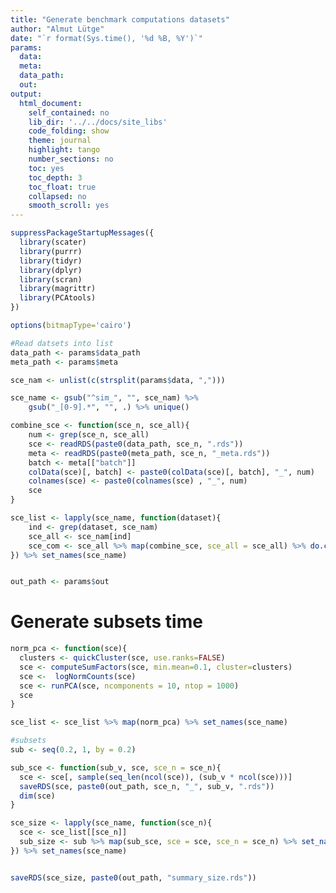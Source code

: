 ```yaml
---
title: "Generate benchmark computations datasets"
author: "Almut Lütge"
date: "`r format(Sys.time(), '%d %B, %Y')`"
params:
  data:
  meta:
  data_path:
  out:
output:
  html_document:
    self_contained: no
    lib_dir: '../../docs/site_libs'
    code_folding: show
    theme: journal
    highlight: tango
    number_sections: no
    toc: yes
    toc_depth: 3
    toc_float: true
    collapsed: no
    smooth_scroll: yes
---
```


```r
suppressPackageStartupMessages({
  library(scater)
  library(purrr)
  library(tidyr)
  library(dplyr)
  library(scran)
  library(magrittr)
  library(PCAtools)
})

options(bitmapType='cairo')
```

```r
#Read datsets into list 
data_path <- params$data_path
meta_path <- params$meta

sce_nam <- unlist(c(strsplit(params$data, ",")))

sce_name <- gsub("^sim_", "", sce_nam) %>% 
    gsub("_[0-9].*", "", .) %>% unique()

combine_sce <- function(sce_n, sce_all){
    num <- grep(sce_n, sce_all)
    sce <- readRDS(paste0(data_path, sce_n, ".rds"))
    meta <- readRDS(paste0(meta_path, sce_n, "_meta.rds"))
    batch <- meta[["batch"]]
    colData(sce)[, batch] <- paste0(colData(sce)[, batch], "_", num)
    colnames(sce) <- paste0(colnames(sce) , "_", num)
    sce
}

sce_list <- lapply(sce_name, function(dataset){
    ind <- grep(dataset, sce_nam)
    sce_all <- sce_nam[ind]
    sce_com <- sce_all %>% map(combine_sce, sce_all = sce_all) %>% do.call(SingleCellExperiment::cbind, .)
}) %>% set_names(sce_name)


out_path <- params$out

```


# Generate subsets time 
```r
norm_pca <- function(sce){
  clusters <- quickCluster(sce, use.ranks=FALSE)
  sce <- computeSumFactors(sce, min.mean=0.1, cluster=clusters)
  sce <-  logNormCounts(sce)
  sce <- runPCA(sce, ncomponents = 10, ntop = 1000)
  sce
}

sce_list <- sce_list %>% map(norm_pca) %>% set_names(sce_name)

#subsets
sub <- seq(0.2, 1, by = 0.2)

sub_sce <- function(sub_v, sce, sce_n = sce_n){
  sce <- sce[, sample(seq_len(ncol(sce)), (sub_v * ncol(sce)))]
  saveRDS(sce, paste0(out_path, sce_n, "_", sub_v, ".rds"))
  dim(sce)
}

sce_size <- lapply(sce_name, function(sce_n){
  sce <- sce_list[[sce_n]]
  sub_size <- sub %>% map(sub_sce, sce = sce, sce_n = sce_n) %>% set_names(sub)
}) %>% set_names(sce_name)


saveRDS(sce_size, paste0(out_path, "summary_size.rds"))
```

